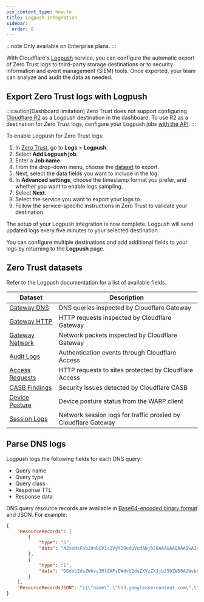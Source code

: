 ```yaml
---
pcx_content_type: how-to
title: Logpush integration
sidebar:
  order: 8
---
```


:::note
Only available on Enterprise plans.
:::

With Cloudflare's [Logpush](/logs/about/) service, you can configure the automatic export of Zero Trust logs to third-party storage destinations or to security information and event management (SIEM) tools. Once exported, your team can analyze and audit the data as needed.

## Export Zero Trust logs with Logpush

:::caution[Dashboard limitation]
Zero Trust does not support configuring [Cloudflare R2](/logs/get-started/enable-destinations/r2/) as a Logpush destination in the dashboard. To use R2 as a destination for Zero Trust logs, configure your Logpush jobs [with the API](/logs/get-started/enable-destinations/r2/#manage-via-api).
:::

To enable Logpush for Zero Trust logs:

1. In [Zero Trust](https://one.dash.cloudflare.com/), go to **Logs** > **Logpush**.
2. Select **Add Logpush job**.
3. Enter a **Job name**.
4. From the drop-down menu, choose the [dataset](#zero-trust-datasets) to export.
5. Next, select the data fields you want to include in the log.
6. In **Advanced settings**, choose the timestamp format you prefer, and whether you want to enable logs sampling.
7. Select **Next**.
8. Select the service you want to export your logs to.
9. Follow the service-specific instructions in Zero Trust to validate your destination.

The setup of your Logpush integration is now complete. Logpush will send updated logs every five minutes to your selected destination.

You can configure multiple destinations and add additional fields to your logs by returning to the **Logpush** page.

## Zero Trust datasets

Refer to the Logpush documentation for a list of available fields.

| Dataset                                                                         | Description                                                    |
| ------------------------------------------------------------------------------- | -------------------------------------------------------------- |
| [Gateway DNS](/logs/reference/log-fields/account/gateway_dns/)                  | DNS queries inspected by Cloudflare Gateway                    |
| [Gateway HTTP](/logs/reference/log-fields/account/gateway_http/)                | HTTP requests inspected by Cloudflare Gateway                  |
| [Gateway Network](/logs/reference/log-fields/account/gateway_network/)          | Network packets inspected by Cloudflare Gateway                |
| [Audit Logs](/logs/reference/log-fields/account/audit_logs/)                    | Authentication events through Cloudflare Access                |
| [Access Requests](/logs/reference/log-fields/account/access_requests/)          | HTTP requests to sites protected by Cloudflare Access          |
| [CASB Findings](/logs/reference/log-fields/account/casb_findings/)              | Security issues detected by Cloudflare CASB                    |
| [Device Posture](/logs/reference/log-fields/account/device_posture_results/)    | Device posture status from the WARP client                     |
| [Session Logs](/logs/reference/log-fields/account/zero_trust_network_sessions/) | Network session logs for traffic proxied by Cloudflare Gateway |

## Parse DNS logs

Logpush logs the following fields for each DNS query:

- Query name
- Query type
- Query class
- Response TTL
- Response data

DNS query resource records are available in [Base64-encoded binary format](https://datatracker.ietf.org/doc/html/rfc1035#section-4.1.3) and JSON. For example:

```json
{
	"ResourceRecords": [
		{
			"type": "5",
			"data": "A2xoMxFnb29nbGV1c2VyY29udGVudANjb20AAAUAAQAAASwAJgxnb29nbGVob3N0ZWQBbBFnb29nbGV1c2VyY29udGVudANjb20A"
		},
		{
			"type": "1",
			"data": "DGdvb2dsZWhvc3RlZAFsEWdvb2dsZXVzZXJjb250ZW50A2NvbQAAAQABAAABLAAE2DrRQQ=="
		}
	],
	"ResourceRecordsJSON": "[{\"name\":\"lh3.googleusercontent.com\",\"type\":\"CNAME\",\"class\":\"IN\",\"ttl\":300,\"rdata\":\"googlehosted.l.googleusercontent.com.\"},{\"name\":\"googlehosted.l.googleusercontent.com\",\"type\":\"A\",\"class\":\"IN\",\"ttl\":300,\"rdata\":\"216.58.209.65\"}]"
}
```
